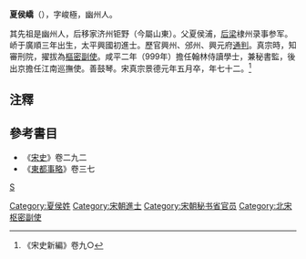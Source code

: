 '''夏侯嶠'''（{{bd|932年||1004年|}}），字峻極，幽州人。

其先祖是幽州人，后移家济州钜野（今屬山東）。父夏侯浦，[[后梁|后梁]]棣州录事参军。峤于廣順三年出生，太平興國初進士。歷官興州、邠州、興元府[[通判|通判]]。真宗時，知審刑院，擢拔為[[樞密副使|樞密副使]]。咸平二年（999年）擔任翰林侍讀學士，兼秘書監，後出京擔任江南巡撫使。善鼓琴。宋真宗景德元年五月卒，年七十二。<ref>《宋史新編》卷九○</ref>

==注釋==
{{reflist}}
==參考書目==
* 《[[宋史|宋史]]》卷二九二
* 《[[東都事略|東都事略]]》卷三七
[[category:宋朝政治人物|S]]
[[Category:夏侯姓|Category:夏侯姓]]
[[Category:宋朝進士|Category:宋朝進士]]
[[Category:宋朝秘书省官员|Category:宋朝秘书省官员]]
[[Category:北宋枢密副使|Category:北宋枢密副使]]